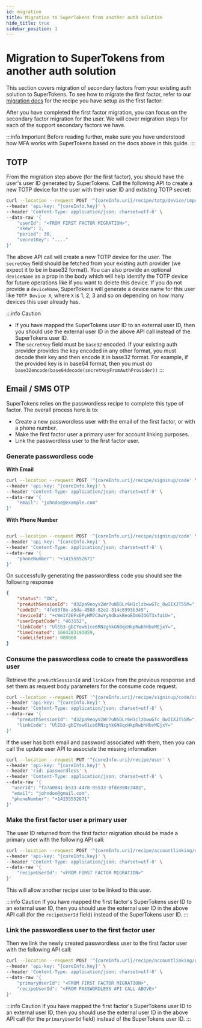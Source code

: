 ```yaml
---
id: migration
title: Migration to SuperTokens from another auth solution
hide_title: true
sidebar_position: 1
---
```



# Migration to SuperTokens from another auth solution

This section covers migration of secondary factors from your existing auth solution to SuperTokens. To see how to migrate the first factor, refer to our [migration docs](/docs/migration/about) for the recipe you have setup as the first factor:


After you have completed the first factor migration, you can focus on the secondary factor migration for the user. We will cover migration steps for each of the support secondary factors we have.

:::info Important
Before reading further, make sure you have understood how MFA works with SuperTokens based on the docs above in this guide.
:::

## TOTP
From the migration step above (for the first factor), you should have the user's user ID generated by SuperTokens. Call the following API to create a new TOTP device for the user with their user ID and extisting TOTP secret:

```bash
curl --location --request POST '^{coreInfo.uri}/recipe/totp/device/import' \
--header 'api-key: ^{coreInfo.key}' \
--header 'Content-Type: application/json; charset=utf-8' \
--data-raw '{
    "userId": "<FROM FIRST FACTOR MIGRATION>",
    "skew": 1,
    "period": 30,
    "secretKey": "...."
}'
```

The above API call will create a new TOTP device for the user. The `secretKey` field should be fetched from your existing auth provider (we expect it to be in base32 format). You can also provide an optional `deviceName` as a prop in the body which will help identify the TOTP device for future operations like if you want to delete this device. If you do not provide a `deviceName`, SuperTokens will generate a device name for this user like `TOTP Device X`, where `X` is 1, 2, 3 and so on depending on how many devices this user already has.

:::info Caution
- If you have mapped the SuperTokens user ID to an external user ID, then you should use the external user ID in the above API call instead of the SuperTokens user ID.
- The `secretKey` field must be `base32` encoded. If your existing auth provider provides the key encoded in any other format, you must decode their key and then encode it in base32 format. For example, if the provided key is in base64 format, then you must do `base32encode(base64decode(secretKeyFromAuthProvider))`
:::

## Email / SMS OTP

SuperTokens relies on the passwordless recipe to complete this type of factor. The overall process here is to:
- Create a new passwordless user with the email of the first factor, or with a phone number.
- Make the first factor user a primary user for account linking purposes.
- Link the passwordless user to the first factor user.

### Generate passwordless code

**With Email**

```bash
curl --location --request POST '^{coreInfo.uri}/recipe/signinup/code' \
--header 'api-key: ^{coreInfo.key}' \
--header 'Content-Type: application/json; charset=utf-8' \
--data-raw '{
    "email": "johndoe@example.com"
}'
```

**With Phone Number**

```bash

curl --location --request POST '^{coreInfo.uri}/recipe/signinup/code' \
--header 'api-key: ^{coreInfo.key}' \
--header 'Content-Type: application/json; charset=utf-8' \
--data-raw '{
    "phoneNumber": "+14155552671"
}'
```

On successfully generating the passwordless code you  should see the following response

```json
{
    "status": "OK",
    "preAuthSessionId": "d3Zpa9eoyV2Wr7uN5DLr6H1clzbwwGTc_0wIIXJT55M=",
    "codeId": "4fe93f8e-a5da-4588-82e2-314c6993b345",
    "deviceId": "+cWm1Y2EFxEPyHM7CAwYyAdkakBeoEDm6IOGT3xfa1U=",
    "userInputCode": "463152",
    "linkCode": "UlEb3-gbIYow61ce6RNzghkGN8qcHkpRwbhHbvMEjxY=",
    "timeCreated": 1664283193059,
    "codeLifetime": 900000
}
```

### Consume the passwordless code to create the passwordless user

Retrieve the `preAuthSessionId` and `linkCode` from the previous response and set them as request body parameters for the consume code request.

```bash
curl --location --request POST '^{coreInfo.uri}/recipe/signinup/code/consume' \
--header 'api-key: ^{coreInfo.key}' \
--header 'Content-Type: application/json; charset=utf-8' \
--data-raw '{
    "preAuthSessionId": "d3Zpa9eoyV2Wr7uN5DLr6H1clzbwwGTc_0wIIXJT55M=",
    "linkCode": "UlEb3-gbIYow61ce6RNzghkGN8qcHkpRwbhHbvMEjxY="
}'
```

If the user has both email and password associated with them, then you can call the update user API to associate the missing information

```bash
curl --location --request PUT '^{coreInfo.uri}/recipe/user' \
--header 'api-key: ^{coreInfo.key}' \
--header 'rid: passwordless' \
--header 'Content-Type: application/json; charset=utf-8' \
--data-raw '{
  "userId": "fa7a0841-b533-4478-95533-0fde890c3483",
  "email": "johndoe@gmail.com",
  "phoneNumber": "+14155552671"
}'
```

### Make the first factor user a primary user
The user ID returned from the first factor migration should be made a primary user with the following API call:

```bash
curl --location --request POST '^{coreInfo.uri}/recipe/accountlinking/user/primary' \
--header 'api-key: ^{coreInfo.key}' \
--header 'Content-Type: application/json; charset=utf-8' \
--data-raw '{
    "recipeUserId": "<FROM FIRST FACTOR MIGRATION>"
}'
```

This will allow another recipe user to be linked to this user.

:::info Caution
If you have mapped the first factor's SuperTokens user ID to an external user ID, then you should use the external user ID in the above API call  (for the `recipeUserId` field) instead of the SuperTokens user ID.
:::

### Link the passwordless user to the first factor user
Then we link the newly created passwordless user to the first factor user with the following API call:

```bash
curl --location --request POST '^{coreInfo.uri}/recipe/accountlinking/user/link' \
--header 'api-key: ^{coreInfo.key}' \
--header 'Content-Type: application/json; charset=utf-8' \
--data-raw '{
    "primaryUserId": "<FROM FIRST FACTOR MIGRATION>",
    "recipeUserId": "<FROM PASSWORDLESS API CALL ABOVE>"
}'
```

:::info Caution
If you have mapped the first factor's SuperTokens user ID to an external user ID, then you should use the external user ID in the above API call (for the `primaryUserId` field) instead of the SuperTokens user ID.
:::

